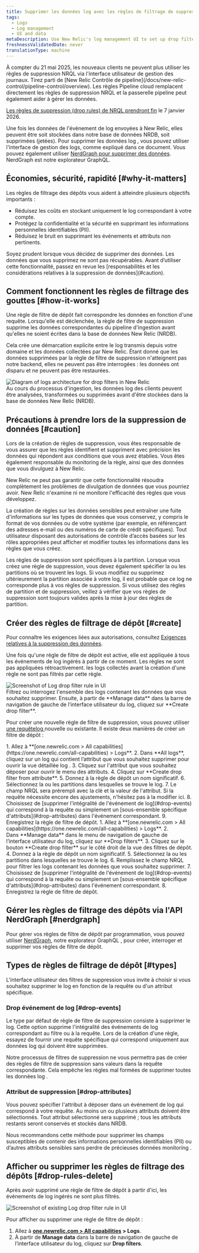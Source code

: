 ```yaml
---
title: Supprimer les données log avec les règles de filtrage de suppression
tags:
  - Logs
  - Log management
  - UI and data
metaDescription: Use New Relic's log management UI to set up drop filter rules for dropping specific types of log data.
freshnessValidatedDate: never
translationType: machine
---
```


<Callout variant="important">
  À compter du 21 mai 2025, les nouveaux clients ne peuvent plus utiliser les règles de suppression NRQL via l&apos;interface utilisateur de gestion des journaux. Tirez parti de [New Relic Contrôle de pipeline](/docs/new-relic-control/pipeline-control/overview). Les règles Pipeline cloud remplacent directement les règles de suppression NRQL et la passerelle pipeline peut également aider à gérer les données.

  [Les règles de suppression (drop rules) de NRQL prendront fin](/eol/2025/05/drop-rule-filter) le 7 janvier 2026.
</Callout>

Une fois les données de l&apos;événement de log envoyées à New Relic, elles peuvent être soit stockées dans notre base de données NRDB, soit supprimées (jetées). Pour supprimer les données log , vous pouvez utiliser l&apos;interface de gestion des logs, comme expliqué dans ce document. Vous pouvez également utiliser [NerdGraph pour supprimer des données](/docs/accounts/accounts/data-management/drop-data-using-nerdgraph). NerdGraph est notre explorateur GraphQL.

## Économies, sécurité, rapidité [#why-it-matters]

Les règles de filtrage des dépôts vous aident à atteindre plusieurs objectifs importants :

* Réduisez les coûts en stockant uniquement le log correspondant à votre compte.
* Protégez la confidentialité et la sécurité en supprimant les informations personnelles identifiables (PII).
* Réduisez le bruit en supprimant les événements et attributs non pertinents.

<Callout variant="caution">
  Soyez prudent lorsque vous décidez de supprimer des données. Les données que vous supprimez ne sont pas récupérables. Avant d’utiliser cette fonctionnalité, passez en revue les [responsabilités et les considérations relatives à la suppression de données](#caution).
</Callout>

## Comment fonctionnent les règles de filtrage des gouttes [#how-it-works]

Une règle de filtre de dépôt fait correspondre les données en fonction d&apos;une requête. Lorsqu&apos;elle est déclenchée, la règle de filtre de suppression supprime les données correspondantes du pipeline d&apos;ingestion avant qu&apos;elles ne soient écrites dans la base de données New Relic (NRDB).

Cela crée une démarcation explicite entre le log transmis depuis votre domaine et les données collectées par New Relic. Étant donné que les données supprimées par la règle de filtre de suppression n&apos;atteignent pas notre backend, elles ne peuvent pas être interrogées : les données ont disparu et ne peuvent pas être restaurées.

<img title="Logs architecture for drop filters in New Relic" alt="Diagram of logs architecture for drop filters in New Relic" src="/images/logs_diagram_ingest-pipeline.webp" />

<figcaption>
  Au cours du processus d&apos;ingestion, les données log des clients peuvent être analysées, transformées ou supprimées avant d&apos;être stockées dans la base de données New Relic (NRDB).
</figcaption>

## Précautions à prendre lors de la suppression de données [#caution]

Lors de la création de règles de suppression, vous êtes responsable de vous assurer que les règles identifient et suppriment avec précision les données qui répondent aux conditions que vous avez établies. Vous êtes également responsable du monitoring de la règle, ainsi que des données que vous divulguez à New Relic.

New Relic ne peut pas garantir que cette fonctionnalité résoudra complètement les problèmes de divulgation de données que vous pourriez avoir. New Relic n&apos;examine ni ne monitore l&apos;efficacité des règles que vous développez.

La création de règles sur les données sensibles peut entraîner une fuite d&apos;informations sur les types de données que vous conservez, y compris le format de vos données ou de votre système (par exemple, en référençant des adresses e-mail ou des numéros de carte de crédit spécifiques). Tout utilisateur disposant des autorisations de contrôle d’accès basées sur les rôles appropriées peut afficher et modifier toutes les informations dans les règles que vous créez.

<Callout variant="caution">
  Les règles de suppression sont spécifiques à la partition. Lorsque vous créez une règle de suppression, vous devez également spécifier la ou les partitions où se trouvent les logs. Si vous modifiez ou supprimez ultérieurement la partition associée à votre log, il est probable que ce log ne corresponde plus à vos règles de suppression. Si vous utilisez des règles de partition et de suppression, veillez à vérifier que vos règles de suppression sont toujours valides après la mise à jour des règles de partition.
</Callout>

## Créer des règles de filtrage de dépôt [#create]

Pour connaître les exigences liées aux autorisations, consultez [Exigences relatives à la suppression des données](/docs/data-apis/manage-data/drop-data-using-nerdgraph#requirements).

Une fois qu&apos;une règle de filtre de dépôt est active, elle est appliquée à tous les événements de log ingérés à partir de ce moment. Les règles ne sont pas appliquées rétroactivement. les logs collectés avant la création d&apos;une règle ne sont pas filtrés par cette règle.

<img title="Log drop filter rule" alt="Screenshot of Log drop filter rule in UI" src="/images/logs_screenshot-full_drop-filter-selection-2.webp" />

<figcaption>
  Filtrez ou interrogez l&apos;ensemble des logs contenant les données que vous souhaitez supprimer. Ensuite, à partir de <DNT>**Manage data**</DNT> dans la barre de navigation de gauche de l’interface utilisateur du log, cliquez sur <DNT>**Create drop filter**</DNT>.
</figcaption>

Pour créer une nouvelle règle de filtre de suppression, vous pouvez utiliser [une requêtelog ](/docs/logs/new-relic-logs/ui-data/query-syntax-logs)nouvelle ou existante. Il existe deux manières de créer un filtre de dépôt :

<CollapserGroup>
  <Collapser id="from-attribute" title="À partir d'un attribut">
    1. Allez à <DNT>**[one.newrelic.com &gt; All capabilities](https://one.newrelic.com/all-capabilities) &gt; Logs**</DNT>.
    2. Dans **All logs**, cliquez sur un log qui contient l’attribut que vous souhaitez supprimer pour ouvrir la vue détaillée log .
    3. Cliquez sur l&apos;attribut que vous souhaitez déposer pour ouvrir le menu des attributs.
    4. Cliquez sur **Create drop filter from attribute**.
    5. Donnez à la règle de dépôt un nom significatif.
    6. Sélectionnez la ou les partitions dans lesquelles se trouve le log.
    7. Le champ NRQL sera prérempli avec la clé et la valeur de l&apos;attribut. Si la requête nécessite encore des ajustements, n&apos;hésitez pas à la modifier ici.
    8. Choisissez de [supprimer l&apos;intégralité de l&apos;événement de log](#drop-events) qui correspond à la requête ou simplement un [sous-ensemble spécifique d&apos;attributs](#drop-attributes) dans l&apos;événement correspondant.
    9. Enregistrez la règle de filtre de dépôt.
  </Collapser>

  <Collapser id="from-scratch" title="À partir de zéro">
    1. Allez à <DNT>**[one.newrelic.com &gt; All capabilities](https://one.newrelic.com/all-capabilities) &gt; Logs**</DNT>.
    2. Dans **Manage data** dans le menu de navigation de gauche de l’interface utilisateur du log, cliquez sur **Drop filters**.
    3. Cliquez sur le bouton **Create drop filter** sur le côté droit de la vue des filtres de dépôt.
    4. Donnez à la règle de dépôt un nom significatif.
    5. Sélectionnez la ou les partitions dans lesquelles se trouve le log.
    6. Remplissez le champ NRQL pour filtrer les logs contenant les données que vous souhaitez supprimer.
    7. Choisissez de [supprimer l&apos;intégralité de l&apos;événement de log](#drop-events) qui correspond à la requête ou simplement un [sous-ensemble spécifique d&apos;attributs](#drop-attributes) dans l&apos;événement correspondant.
    8. Enregistrez la règle de filtre de dépôt.
  </Collapser>
</CollapserGroup>

## Gérer les règles de filtrage des dépôts via l&apos;API NerdGraph [#nerdgraph]

Pour gérer vos règles de filtre de dépôt par programmation, vous pouvez utiliser [NerdGraph](/docs/accounts/accounts/data-management/drop-data-using-nerdgraph), notre explorateur GraphQL , pour créer, interroger et supprimer vos règles de filtre de dépôt.

## Types de règles de filtrage de dépôt [#types]

L&apos;interface utilisateur des filtres de suppression vous invite à choisir si vous souhaitez supprimer le log en fonction de la requête ou d&apos;un attribut spécifique.

### Drop événement de log [#drop-events]

Le type par défaut de règle de filtre de suppression consiste à supprimer le log. Cette option supprime l&apos;intégralité des événements de log correspondant au filtre ou à la requête. Lors de la création d&apos;une règle, essayez de fournir une requête spécifique qui correspond uniquement aux données log qui doivent être supprimées.

Notre processus de filtres de suppression ne vous permettra pas de créer des règles de filtre de suppression sans valeurs dans la requête correspondante. Cela empêche les règles mal formées de supprimer toutes les données log .

### Attribut de suppression [#drop-attributes]

Vous pouvez spécifier l&apos;attribut à déposer dans un événement de log qui correspond à votre requête. Au moins un ou plusieurs attributs doivent être sélectionnés. Tout attribut sélectionné sera supprimé ; tous les attributs restants seront conservés et stockés dans NRDB.

<Callout variant="tip">
  Nous recommandons cette méthode pour supprimer les champs susceptibles de contenir des informations personnelles identifiables (PII) ou d’autres attributs sensibles sans perdre de précieuses données monitoring .
</Callout>

## Afficher ou supprimer les règles de filtrage des dépôts [#drop-rules-delete]

Après avoir supprimé une règle de filtre de dépôt à partir d&apos;ici, les événements de log ingérés ne sont plus filtrés.

<img title="Log drop filter rule" alt="Screenshot of existing Log drop filter rule in UI" src="/images/logs_screenshot-full_drop-filter-view2.webp" />

Pour afficher ou supprimer une règle de filtre de dépôt :

1. Allez à <DNT>**[one.newrelic.com &gt; All capabilities](https://one.newrelic.com/all-capabilities) &gt; Logs**</DNT>.
2. À partir de <DNT>**Manage data**</DNT> dans la barre de navigation de gauche de l’interface utilisateur du log, cliquez sur <DNT>**Drop filters**</DNT>.